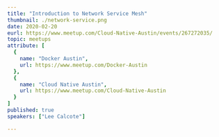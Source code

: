 ---
title: "Introduction to Network Service Mesh"
thumbnail: ./network-service.png
date: 2020-02-20
eurl: https://www.meetup.com/Cloud-Native-Austin/events/267272035/
topic: meetups
attribute: [
  {
    name: "Docker Austin",
    url: https://www.meetup.com/Docker-Austin
  },
  {
    name: "Cloud Native Austin",
    url: https://www.meetup.com/Cloud-Native-Austin
  }
]
published: true
speakers: ["Lee Calcote"]

---
